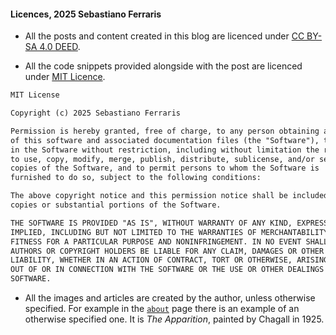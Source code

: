 



#### Licences, 2025 Sebastiano Ferraris


- All the posts and content created in this blog are licenced under [CC BY-SA 4.0 DEED](https://creativecommons.org/licenses/by-sa/4.0/).


- All the code snippets provided alongside with the post are licenced under [MIT Licence](https://choosealicense.com/licenses/mit/).

```txt
MIT License

Copyright (c) 2025 Sebastiano Ferraris

Permission is hereby granted, free of charge, to any person obtaining a copy
of this software and associated documentation files (the "Software"), to deal
in the Software without restriction, including without limitation the rights
to use, copy, modify, merge, publish, distribute, sublicense, and/or sell
copies of the Software, and to permit persons to whom the Software is
furnished to do so, subject to the following conditions:

The above copyright notice and this permission notice shall be included in all
copies or substantial portions of the Software.

THE SOFTWARE IS PROVIDED "AS IS", WITHOUT WARRANTY OF ANY KIND, EXPRESS OR
IMPLIED, INCLUDING BUT NOT LIMITED TO THE WARRANTIES OF MERCHANTABILITY,
FITNESS FOR A PARTICULAR PURPOSE AND NONINFRINGEMENT. IN NO EVENT SHALL THE
AUTHORS OR COPYRIGHT HOLDERS BE LIABLE FOR ANY CLAIM, DAMAGES OR OTHER
LIABILITY, WHETHER IN AN ACTION OF CONTRACT, TORT OR OTHERWISE, ARISING FROM,
OUT OF OR IN CONNECTION WITH THE SOFTWARE OR THE USE OR OTHER DEALINGS IN THE
SOFTWARE.
```

-  All the images and articles are created by the author, unless otherwise specified. For example in the [`about`](https://sebastianof.github.io/GeoDsBlog/about/about.html) page there is an example of an otherwise specified one. It is *The Apparition*, painted by Chagall in 1925.


